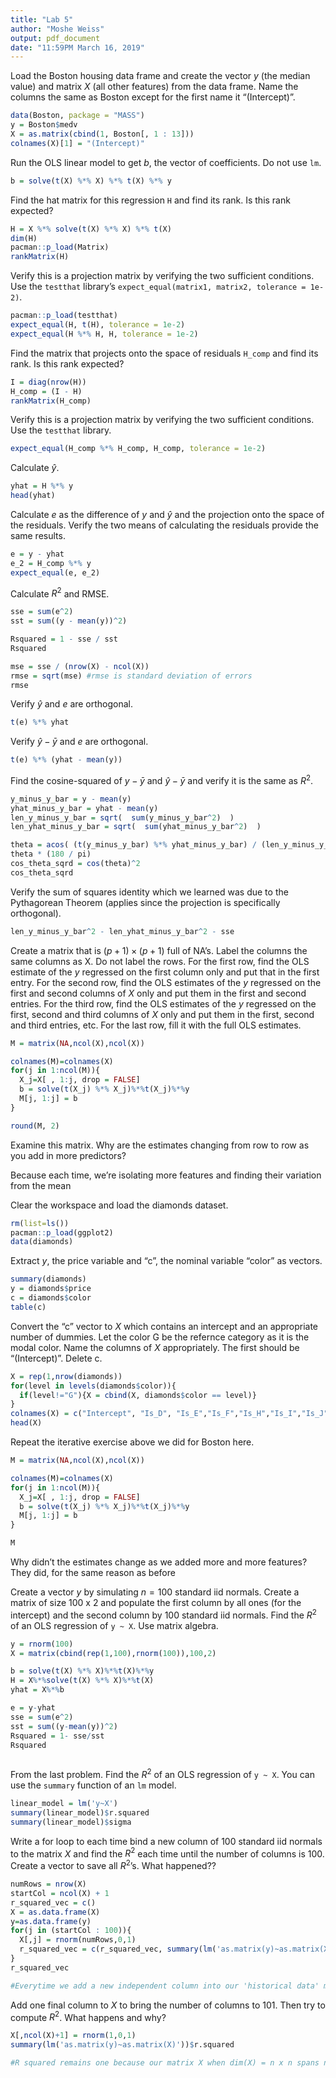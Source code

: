 ```yaml
---
title: "Lab 5"
author: "Moshe Weiss"
output: pdf_document
date: "11:59PM March 16, 2019"
---
```


Load the Boston housing data frame and create the vector $y$ (the median value) and matrix $X$ (all other features) from the data frame. Name the columns the same as Boston except for the first name it "(Intercept)".

```r
data(Boston, package = "MASS")
y = Boston$medv
X = as.matrix(cbind(1, Boston[, 1 : 13]))
colnames(X)[1] = "(Intercept)"
```

Run the OLS linear model to get $b$, the vector of coefficients. Do not use `lm`.

```r
b = solve(t(X) %*% X) %*% t(X) %*% y
```

Find the hat matrix for this regression `H` and find its rank. Is this rank expected?

```r
H = X %*% solve(t(X) %*% X) %*% t(X)
dim(H)
pacman::p_load(Matrix)
rankMatrix(H)
```

Verify this is a projection matrix by verifying the two sufficient conditions. Use the `testthat` library's `expect_equal(matrix1, matrix2, tolerance = 1e-2)`.

```r
pacman::p_load(testthat)
expect_equal(H, t(H), tolerance = 1e-2)
expect_equal(H %*% H, H, tolerance = 1e-2)
```

Find the matrix that projects onto the space of residuals `H_comp` and find its rank. Is this rank expected?

```r
I = diag(nrow(H))
H_comp = (I - H)
rankMatrix(H_comp)
```

Verify this is a projection matrix by verifying the two sufficient conditions. Use the `testthat` library.

```r
expect_equal(H_comp %*% H_comp, H_comp, tolerance = 1e-2)
```

Calculate $\hat{y}$.

```r
yhat = H %*% y
head(yhat)
```

Calculate $e$ as the difference of $y$ and $\hat{y}$ and the projection onto the space of the residuals. Verify the two means of calculating the residuals provide the same results.

```r
e = y - yhat
e_2 = H_comp %*% y
expect_equal(e, e_2)
```

Calculate $R^2$ and RMSE.

```r
sse = sum(e^2)
sst = sum((y - mean(y))^2)

Rsquared = 1 - sse / sst
Rsquared

mse = sse / (nrow(X) - ncol(X))
rmse = sqrt(mse) #rmse is standard deviation of errors
rmse
```

Verify $\hat{y}$ and $e$ are orthogonal.

```r
t(e) %*% yhat
```

Verify $\hat{y} - \bar{y}$ and $e$ are orthogonal.

```r
t(e) %*% (yhat - mean(y))
```

Find the cosine-squared of $y - \bar{y}$ and $\hat{y} - \bar{y}$ and verify it is the same as $R^2$.

```r
y_minus_y_bar = y - mean(y)
yhat_minus_y_bar = yhat - mean(y)
len_y_minus_y_bar = sqrt(  sum(y_minus_y_bar^2)  )
len_yhat_minus_y_bar = sqrt(  sum(yhat_minus_y_bar^2)  )

theta = acos( (t(y_minus_y_bar) %*% yhat_minus_y_bar) / (len_y_minus_y_bar * len_yhat_minus_y_bar) )
theta * (180 / pi)
cos_theta_sqrd = cos(theta)^2
cos_theta_sqrd
```

Verify the sum of squares identity which we learned was due to the Pythagorean Theorem (applies since the projection is specifically orthogonal).

```r
len_y_minus_y_bar^2 - len_yhat_minus_y_bar^2 - sse 
```

Create a matrix that is $(p + 1) \times (p + 1)$ full of NA's. Label the columns the same columns as X. Do not label the rows. For the first row, find the OLS estimate of the $y$ regressed on the first column only and put that in the first entry. For the second row, find the OLS estimates of the $y$ regressed on the first and second columns of $X$ only and put them in the first and second entries. For the third row, find the OLS estimates of the $y$ regressed on the first, second and third columns of $X$ only and put them in the first, second and third entries, etc. For the last row, fill it with the full OLS estimates.

```r
M = matrix(NA,ncol(X),ncol(X))

colnames(M)=colnames(X)
for(j in 1:ncol(M)){
  X_j=X[ , 1:j, drop = FALSE]
  b = solve(t(X_j) %*% X_j)%*%t(X_j)%*%y
  M[j, 1:j] = b
}

round(M, 2)
```

Examine this matrix. Why are the estimates changing from row to row as you add in more predictors?

Because each time, we're isolating more features and finding their variation from the mean

Clear the workspace and load the diamonds dataset.

```r
rm(list=ls())
pacman::p_load(ggplot2)
data(diamonds)
```

Extract $y$, the price variable and "c", the nominal variable "color" as vectors.

```r
summary(diamonds)
y = diamonds$price
c = diamonds$color
table(c)
```

Convert the "c" vector to $X$ which contains an intercept and an appropriate number of dummies. Let the color G be the refernce category as it is the modal color. Name the columns of $X$ appropriately. The first should be "(Intercept)". Delete c.

```r
X = rep(1,nrow(diamonds))
for(level in levels(diamonds$color)){
  if(level!="G"){X = cbind(X, diamonds$color == level)}
}
colnames(X) = c("Intercept", "Is_D", "Is_E","Is_F","Is_H","Is_I","Is_J")
head(X)
```

Repeat the iterative exercise above we did for Boston here.

```r
M = matrix(NA,ncol(X),ncol(X))

colnames(M)=colnames(X)
for(j in 1:ncol(M)){
  X_j=X[ , 1:j, drop = FALSE]
  b = solve(t(X_j) %*% X_j)%*%t(X_j)%*%y
  M[j, 1:j] = b
}

M

```

Why didn't the estimates change as we added more and more features?
  They did, for the same reason as before

Create a vector $y$ by simulating $n = 100$ standard iid normals. Create a matrix of size 100 x 2 and populate the first column by all ones (for the intercept) and the second column by 100 standard iid normals. Find the $R^2$ of an OLS regression of `y ~ X`. Use matrix algebra.

```r
y = rnorm(100)
X = matrix(cbind(rep(1,100),rnorm(100)),100,2)

b = solve(t(X) %*% X)%*%t(X)%*%y
H = X%*%solve(t(X) %*% X)%*%t(X)
yhat = X%*%b

e = y-yhat
sse = sum(e^2)
sst = sum((y-mean(y))^2)
Rsquared = 1- sse/sst
Rsquared



```

From the last problem. Find the $R^2$ of an OLS regression of `y ~ X`. You can use the `summary` function of an `lm` model.

```r
linear_model = lm('y~X')
summary(linear_model)$r.squared
summary(linear_model)$sigma
```

Write a for loop to each time bind a new column of 100 standard iid normals to the matrix $X$ and find the $R^2$ each time until the number of columns is 100. Create a vector to save all $R^2$'s. What happened??


```r
numRows = nrow(X)
startCol = ncol(X) + 1
r_squared_vec = c()
X = as.data.frame(X)
y=as.data.frame(y)
for(j in (startCol : 100)){
  X[,j] = rnorm(numRows,0,1)
  r_squared_vec = c(r_squared_vec, summary(lm('as.matrix(y)~as.matrix(X)'))$r.squared)
}
r_squared_vec

#Everytime we add a new independent column into our 'historical data' matrix X, our R^2 goes up, regardless of the meaningfulness of that data. When we've a matrix of linearly independent columns that is nxn with full rank, our matrix becomes invertible and so the projection of y onto y hat is y.
```

Add one final column to $X$ to bring the number of columns to 101. Then try to compute $R^2$. What happens and why?

```r

X[,ncol(X)+1] = rnorm(1,0,1)
summary(lm('as.matrix(y)~as.matrix(X)'))$r.squared

#R squared remains one because our matrix X when dim(X) = n x n spans n dimensional space. Additional columns thereafter are linear combinations of the first n, and add no new information.
```

